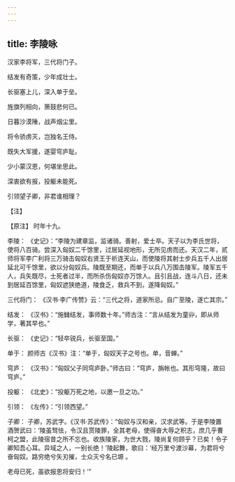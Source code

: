 ```yaml
---
---
---
```

title: 李陵咏
---




汉家李将军，三代将门子。

结发有奇策，少年成壮士。

长驱塞上儿，深入单于垒。

旌旗列相向，箫鼓悲何已。

日暮沙漠陲，战声烟尘里。

将令骄虏灭，岂独名王侍。

既失大军援，遂婴穹庐耻。

少小蒙汉恩，何堪坐思此。

深衷欲有报，投躯未能死。

引领望子卿，非君谁相理？

【注】

【原注】 时年十九。

李陵： 《史记》：“李陵为建章监，监诸骑。善射，爱士卒。天子以为李氏世将，使将八百骑。尝深入匈奴二千馀里，过居延视地形，无所见虏而还。天汉二年，贰师将军李广利将三万骑击匈奴右贤王于祈连天山，而使陵将其射士步兵五千人出居延北可千馀里，欲以分匈奴兵。陵既至期还，而单于以兵八万围击陵军。陵军五千人，兵矢既尽，士死者过半，而所杀伤匈奴亦万馀人。且引且战，连斗八日，还未到居延百馀里，匈奴遮狭绝道，陵食乏，救兵不到，遂降匈奴。”

三代将门： 《汉书·李广传赞》云：“三代之将，道家所忌。自广至陵，遂亡其宗。”

结发： 《汉书》：“施雠结发，事师数十年。”师古注：“言从结发为童丱，即从师学，著其早也。”

长驱： 《史记》：“轻卒锐兵，长驱至国。”

单于： 颜师古《汉书》注：“单于，匈奴天子之号也。单，音蝉。”

穹庐： 《汉书》：“匈奴父子同穹庐卧。”师古曰：“穹庐，旃帐也。其形穹隆，故曰穹庐。”

投躯： 《北史》：“投躯万死之地，以邀一旦之功。”

引领： 《左传》：“引领西望。”

子卿： 子卿，苏武字。《汉书·苏武传》：“匈奴与汉和亲，汉求武等。于是李陵置酒贺武曰：‘陵虽驽怯，令汉且贳陵罪，全其老母，使得奋大辱之积志，庶几乎曹柯之盟，此陵宿昔之所不忘也。收族陵家，为世大戮，陵尚复何顾乎？已矣！令子卿知吾心耳。异域之人，一别长绝！’陵起舞，歌曰：‘经万里兮渡沙幕，为君将兮奋匈奴。路穷绝兮矢刃摧，士众灭兮名已塬 。

老母已死，虽欲报恩将安归！’”